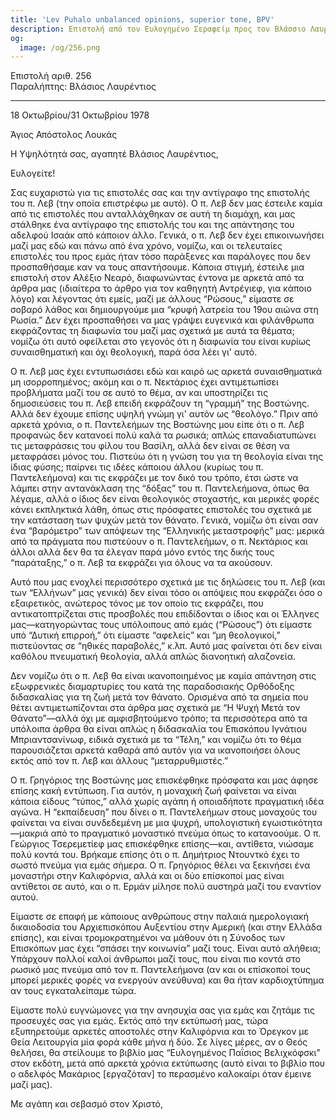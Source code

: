 ```yaml
---
title: 'Lev Puhalo unbalanced opinions, superior tone, BPV'
description: Επιστολή από τον Ευλογημένο Σεραφείμ προς τον Βλάσσιο Λαυρέντιο.
og:
  image: /og/256.png
---
```


<div style={{textAlign:'right', fontFamily:'monospace'}}>Επιστολή αριθ. 256</div>
<div style={{textAlign:'left', fontFamily:'monospace'}}>Παραλήπτης: Βλάσιος Λαυρέντιος</div>

---

18 Οκτωβρίου/31 Οκτωβρίου 1978

Άγιος Απόστολος Λουκάς

Η Υψηλότητά σας, αγαπητέ Βλάσιος Λαυρέντιος,

Ευλογείτε!

Σας ευχαριστώ για τις επιστολές σας και την αντίγραφο της επιστολής του π. Λεβ (την οποία επιστρέφω με αυτό). Ο π. Λεβ δεν μας έστειλε καμία από τις επιστολές που ανταλλάχθηκαν σε αυτή τη διαμάχη, και μας στάλθηκε ένα αντίγραφο της επιστολής του και της απάντησης του αδελφού Ισαάκ από κάποιον άλλο. Γενικά, ο π. Λεβ δεν έχει επικοινωνήσει μαζί μας εδώ και πάνω από ένα χρόνο, νομίζω, και οι τελευταίες επιστολές του προς εμάς ήταν τόσο παράξενες και παράλογες που δεν προσπαθήσαμε καν να τους απαντήσουμε. Κάποια στιγμή, έστειλε μια επιστολή στον Αλέξιο Νεαρό, διαφωνώντας έντονα με αρκετά από τα άρθρα μας (ιδιαίτερα το άρθρο για τον καθηγητή Αντρέγιεφ, για κάποιο λόγο) και λέγοντας ότι εμείς, μαζί με άλλους “Ρώσους,” είμαστε σε σοβαρό λάθος και δημιουργούμε μια “κρυφή λατρεία του 19ου αιώνα στη Ρωσία.” Δεν έχει προσπαθήσει να μας γράψει ευγενικά και φιλάνθρωπα εκφράζοντας τη διαφωνία του μαζί μας σχετικά με αυτά τα θέματα; νομίζω ότι αυτό οφείλεται στο γεγονός ότι η διαφωνία του είναι κυρίως συναισθηματική και όχι θεολογική, παρά όσα λέει γι' αυτό.

Ο π. Λεβ μας έχει εντυπωσιάσει εδώ και καιρό ως αρκετά συναισθηματικά μη ισορροπημένος; ακόμη και ο π. Νεκτάριος έχει αντιμετωπίσει προβλήματα μαζί του σε αυτό το θέμα, αν και υποστηρίζει τις δημοσιεύσεις του π. Λεβ επειδή εκφράζουν τη “γραμμή” της Βοστώνης. Αλλά δεν έχουμε επίσης υψηλή γνώμη γι' αυτόν ως “θεολόγο.” Πριν από αρκετά χρόνια, ο π. Παντελεήμων της Βοστώνης μου είπε ότι ο π. Λεβ προφανώς δεν κατανοεί πολύ καλά τα ρωσικά; απλώς επαναδιατυπώνει τις μεταφράσεις του φίλου του Βασίλη, αλλά δεν είναι σε θέση να μεταφράσει μόνος του. Πιστεύω ότι η γνώση του για τη θεολογία είναι της ίδιας φύσης; παίρνει τις ιδέες κάποιου άλλου (κυρίως του π. Παντελεήμονα) και τις εκφράζει με τον δικό του τρόπο, έτσι ώστε να λάμπει στην αντανάκλαση της “δόξας” του π. Παντελεήμονα, όπως θα λέγαμε, αλλά ο ίδιος δεν είναι θεολογικός στοχαστής, και μερικές φορές κάνει εκπληκτικά λάθη, όπως στις πρόσφατες επιστολές του σχετικά με την κατάσταση των ψυχών μετά τον θάνατο. Γενικά, νομίζω ότι είναι σαν ένα “βαρόμετρο” των απόψεων της “Ελληνικής μεταστροφής” μας: μερικά από τα πράγματα που πιστεύουν ο π. Παντελεήμων, ο π. Νεκτάριος και άλλοι αλλά δεν θα τα έλεγαν παρά μόνο εντός της δικής τους “παράταξης,” ο π. Λεβ τα εκφράζει για όλους να τα ακούσουν.

Αυτό που μας ενοχλεί περισσότερο σχετικά με τις δηλώσεις του π. Λεβ (και των “Ελλήνων” μας γενικά) δεν είναι τόσο οι απόψεις που εκφράζει όσο ο εξαιρετικός, ανώτερος τόνος με τον οποίο τις εκφράζει, που αντικατοπτρίζεται στις προσβολές που επιδίδονται ο ίδιος και οι Έλληνες μας—κατηγορώντας τους υπόλοιπους από εμάς (“Ρώσους”) ότι είμαστε υπό “Δυτική επιρροή,” ότι είμαστε “αφελείς” και “μη θεολογικοί,” πιστεύοντας σε “ηθικές παραβολές,” κ.λπ. Αυτό μας φαίνεται ότι δεν είναι καθόλου πνευματική θεολογία, αλλά απλώς διανοητική αλαζονεία.

Δεν νομίζω ότι ο π. Λεβ θα είναι ικανοποιημένος με καμία απάντηση στις εξωφρενικές διαμαρτυρίες του κατά της παραδοσιακής Ορθόδοξης διδασκαλίας για τη ζωή μετά τον θάνατο. Ορισμένα από τα σημεία που θέτει αντιμετωπίζονται στα άρθρα μας σχετικά με “Η Ψυχή Μετά τον Θάνατο”—αλλά όχι με αμφισβητούμενο τρόπο; τα περισσότερα από τα υπόλοιπα άρθρα θα είναι απλώς η διδασκαλία του Επισκόπου Ιγνάτιου Μπριαντσανίνωφ, ειδικά σχετικά με τα “Τέλη,” και νομίζω ότι το θέμα παρουσιάζεται αρκετά καθαρά από αυτόν για να ικανοποιήσει όλους εκτός από τον π. Λεβ και άλλους “μεταρρυθμιστές.”

Ο π. Γρηγόριος της Βοστώνης μας επισκέφθηκε πρόσφατα και μας άφησε επίσης κακή εντύπωση. Για αυτόν, η μοναχική ζωή φαίνεται να είναι κάποια είδους “τύπος,” αλλά χωρίς αγάπη ή οποιαδήποτε πραγματική ιδέα αγώνα. Η “εκπαίδευση” που δίνει ο π. Παντελεήμων στους μοναχούς του φαίνεται να είναι συνδεδεμένη με μια ψυχρή, υπολογιστική εγωιστικότητα—μακριά από το πραγματικό μοναστικό πνεύμα όπως το κατανοούμε. Ο π. Γεώργιος Τσερεμετίεφ μας επισκέφθηκε επίσης—και, αντίθετα, νιώσαμε πολύ κοντά του. Βρήκαμε επίσης ότι ο π. Δημήτριος Ντουντκό έχει το σωστό πνεύμα για εμάς σήμερα. Ο π. Γρηγόριος θέλει να ξεκινήσει ένα μοναστήρι στην Καλιφόρνια, αλλά και οι δύο επίσκοποί μας είναι αντίθετοι σε αυτό, και ο π. Ερμάν μίλησε πολύ αυστηρά μαζί του εναντίον αυτού.

Είμαστε σε επαφή με κάποιους ανθρώπους στην παλαιά ημερολογιακή δικαιοδοσία του Αρχιεπισκόπου Αυξεντίου στην Αμερική (και στην Ελλάδα επίσης), και είναι τρομοκρατημένοι να μάθουν ότι η Σύνοδος των Επισκόπων μας έχει “σπάσει την κοινωνία” μαζί τους. Είναι αυτό αλήθεια; Υπάρχουν πολλοί καλοί άνθρωποι μαζί τους, που είναι πιο κοντά στο ρωσικό μας πνεύμα από τον π. Παντελεήμονα (αν και οι επίσκοποί τους μπορεί μερικές φορές να ενεργούν ανεύθυνα) και θα ήταν καρδιοχτύπημα αν τους εγκαταλείπαμε τώρα.

Είμαστε πολύ ευγνώμονες για την ανησυχία σας για εμάς και ζητάμε τις προσευχές σας για εμάς. Εκτός από την εκτύπωσή μας, τώρα εξυπηρετούμε αρκετές αποστολές στην Καλιφόρνια και το Όρεγκον με Θεία Λειτουργία μία φορά κάθε μήνα ή δύο. Σε λίγες μέρες, αν ο Θεός θελήσει, θα στείλουμε το βιβλίο μας “Ευλογημένος Παΐσιος Βελιχκόφσκι” στον εκδότη, μετά από αρκετά χρόνια εκτύπωσης (αυτό είναι το βιβλίο που ο αδελφός Μακάριος [εργαζόταν] το περασμένο καλοκαίρι όταν έμεινε μαζί μας).

Με αγάπη και σεβασμό στον Χριστό,